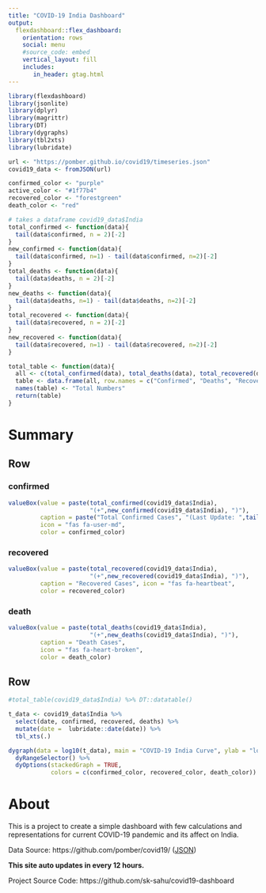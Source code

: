 ```yaml
---
title: "COVID-19 India Dashboard"
output: 
  flexdashboard::flex_dashboard:
    orientation: rows
    social: menu
    #source_code: embed
    vertical_layout: fill
    includes:
       in_header: gtag.html
---
```



```r
library(flexdashboard)
library(jsonlite)
library(dplyr)
library(magrittr)
library(DT)
library(dygraphs)
library(tbl2xts)
library(lubridate)
```

```r
url <- "https://pomber.github.io/covid19/timeseries.json"
covid19_data <- fromJSON(url)
```

```r
confirmed_color <- "purple"
active_color <- "#1f77b4"
recovered_color <- "forestgreen"
death_color <- "red"
```

```r
# takes a dataframe covid19_data$India
total_confirmed <- function(data){
  tail(data$confirmed, n = 2)[-2]
}
new_confirmed <- function(data){
  tail(data$confirmed, n=1) - tail(data$confirmed, n=2)[-2]
}
total_deaths <- function(data){
  tail(data$deaths, n = 2)[-2]
}
new_deaths <- function(data){
  tail(data$deaths, n=1) - tail(data$deaths, n=2)[-2]
}
total_recovered <- function(data){
  tail(data$recovered, n = 2)[-2]
}
new_recovered <- function(data){
  tail(data$recovered, n=1) - tail(data$recovered, n=2)[-2]
}

total_table <- function(data){
  all <- c(total_confirmed(data), total_deaths(data), total_recovered(data))
  table <- data.frame(all, row.names = c("Confirmed", "Deaths", "Recovered"))
  names(table) <- "Total Numbers"
  return(table)
}  

```


Summary
=======================================================================
Row
-----------------------------------------------------------------------

### confirmed {.value-box}

```r
valueBox(value = paste(total_confirmed(covid19_data$India), 
                       "(+",new_confirmed(covid19_data$India), ")"), 
         caption = paste("Total Confirmed Cases", "(Last Update: ",tail(covid19_data$India, n=1)$date, ")"), 
         icon = "fas fa-user-md", 
         color = confirmed_color)
```


### recovered {.value-box}

```r
valueBox(value = paste(total_recovered(covid19_data$India),
                       "(+",new_recovered(covid19_data$India), ")"), 
         caption = "Recovered Cases", icon = "fas fa-heartbeat", 
         color = recovered_color)
```

### death {.value-box}

```r

valueBox(value = paste(total_deaths(covid19_data$India),
                       "(+",new_deaths(covid19_data$India), ")"), 
         caption = "Death Cases", 
         icon = "fas fa-heart-broken", 
         color = death_color)
```

Row
-----------------------------------------------------------------------

```r
#total_table(covid19_data$India) %>% DT::datatable()

t_data <- covid19_data$India %>% 
  select(date, confirmed, recovered, deaths) %>% 
  mutate(date =  lubridate::date(date)) %>% 
  tbl_xts(.)

dygraph(data = log10(t_data), main = "COVID-19 India Curve", ylab = "log10(Numbers)") %>%
  dyRangeSelector() %>% 
  dyOptions(stackedGraph = TRUE, 
            colors = c(confirmed_color, recovered_color, death_color))

```


About
=======================================================================

This is a project to create a simple dashboard with few calculations and representations for current COVID-19 pandemic and its affect on India.

Data Source: https://github.com/pomber/covid19/ ([JSON](https://pomber.github.io/covid19/timeseries.json))

**This site auto updates in every 12 hours.**

Project Source Code: https://github.com/sk-sahu/covid19-dashboard
